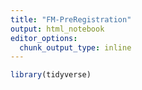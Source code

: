 ```yaml
---
title: "FM-PreRegistration"
output: html_notebook
editor_options: 
  chunk_output_type: inline
---
```


```r
library(tidyverse)
```

